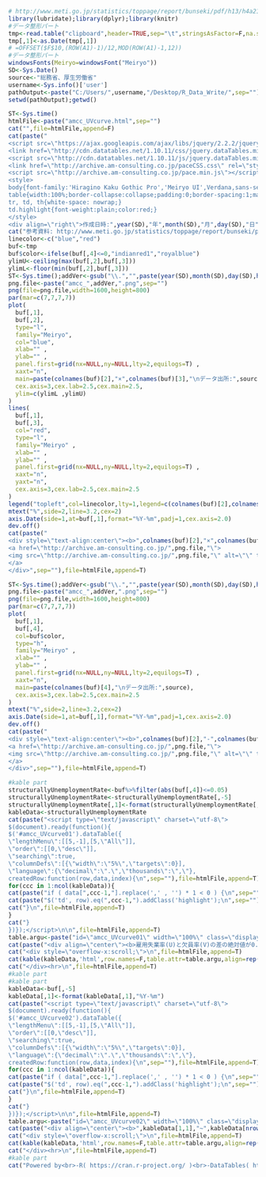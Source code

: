 ```r
# http://www.meti.go.jp/statistics/toppage/report/bunseki/pdf/h13/h4a2106j054.pdf
library(lubridate);library(dplyr);library(knitr)
#データ整形パート
tmp<-read.table("clipboard",header=TRUE,sep="\t",stringsAsFactor=F,na.strings=c("NA","-","－"),check.names=FALSE)
tmp[,1]<-as.Date(tmp[,1])
# =OFFSET($F$10,(ROW(A1)-1)/12,MOD(ROW(A1)-1,12))
#データ整形パート
windowsFonts(Meiryo=windowsFont("Meiryo"))
SD<-Sys.Date()
source<-"総務省、厚生労働省"
username<-Sys.info()['user']
pathOutput<-paste("C:/Users/",username,"/Desktop/R_Data_Write/",sep="")
setwd(pathOutput);getwd()
```

```r
ST<-Sys.time()
htmlFile<-paste("amcc_UVcurve.html",sep="")
cat("",file=htmlFile,append=F)
cat(paste("
<script src=\"https://ajax.googleapis.com/ajax/libs/jquery/2.2.2/jquery.min.js\"></script>
<link href=\"http://cdn.datatables.net/1.10.11/css/jquery.dataTables.min.css\" rel=\"stylesheet\">
<script src=\"http://cdn.datatables.net/1.10.11/js/jquery.dataTables.min.js\"></script>
<link href=\"http://archive.am-consulting.co.jp/paceCSS.css\" rel=\"stylesheet\">
<script src=\"http://archive.am-consulting.co.jp/pace.min.js\"></script>
<style>
body{font-family:'Hiragino Kaku Gothic Pro','Meiryo UI',Verdana,sans-serif;}
table{width:100%;border-collapse:collapse;padding:0;border-spacing:1;margin-left:auto;margin-right:auto;font-size:100%;}
tr, td, th{white-space: nowrap;}
td.highlight{font-weight:plain;color:red;}
</style>
<div align=\"right\">作成日時:",year(SD),"年",month(SD),"月",day(SD),"日",hour(ST),"時",minute(ST),"分",second(ST),"秒</div><hr>"),file=htmlFile,append=T)
cat("参考資料: http://www.meti.go.jp/statistics/toppage/report/bunseki/pdf/h13/h4a2106j054.pdf ",file=htmlFile,append=T)
linecolor<-c("blue","red")
buf<-tmp
buf$color<-ifelse(buf[,4]<=0,"indianred1","royalblue")
ylimU<-ceiling(max(buf[,2],buf[,3]))
ylimL<-floor(min(buf[,2],buf[,3]))
ST<-Sys.time();addVer<-gsub("\\.","",paste(year(SD),month(SD),day(SD),hour(ST),minute(ST),second(ST),sep=""))
png.file<-paste("amcc_",addVer,".png",sep="")
png(file=png.file,width=1600,height=800)    
par(mar=c(7,7,7,7))
plot(
  buf[,1],
  buf[,2],
  type="l",
  family="Meiryo",
  col="blue",
  xlab="" ,
  ylab="" ,
  panel.first=grid(nx=NULL,ny=NULL,lty=2,equilogs=T) ,
  xaxt="n",
  main=paste(colnames(buf)[2],"×",colnames(buf)[3],"\nデータ出所:",source),
  cex.axis=3,cex.lab=2.5,cex.main=2.5,
  ylim=c(ylimL ,ylimU)
)   
lines(
  buf[,1],
  buf[,3],
  col="red",
  type="l",
  family="Meiryo" ,
  xlab="" ,
  ylab="" ,
  panel.first=grid(nx=NULL,ny=NULL,lty=2,equilogs=T) ,
  xaxt="n",
  yaxt="n",
  cex.axis=3,cex.lab=2.5,cex.main=2.5
)    
legend("topleft",col=linecolor,lty=1,legend=c(colnames(buf)[2],colnames(buf)[3]),cex=2)
mtext("%",side=2,line=3.2,cex=2)
axis.Date(side=1,at=buf[,1],format="%Y-%m",padj=1,cex.axis=2.0)  
dev.off()
cat(paste("
<div style=\"text-align:center\"><b>",colnames(buf)[2],"×",colnames(buf)[3],"</b>
<a href=\"http://archive.am-consulting.co.jp/",png.file,"\">
<img src=\"http://archive.am-consulting.co.jp/",png.file,"\" alt=\"\" title=\"\"width=\"100%\">
</a>
</div>",sep=""),file=htmlFile,append=T) 
```

```r
ST<-Sys.time();addVer<-gsub("\\.","",paste(year(SD),month(SD),day(SD),hour(ST),minute(ST),second(ST),sep=""))
png.file<-paste("amcc_",addVer,".png",sep="")
png(file=png.file,width=1600,height=800)    
par(mar=c(7,7,7,7))
plot(
  buf[,1],
  buf[,4],
  col=buf$color,
  type="h",
  family="Meiryo" ,
  xlab="" ,
  ylab="" ,
  panel.first=grid(nx=NULL,ny=NULL,lty=2,equilogs=T) ,
  xaxt="n",
  main=paste(colnames(buf)[4],"\nデータ出所:",source),
  cex.axis=3,cex.lab=2.5,cex.main=2.5
)    
mtext("%",side=2,line=3.2,cex=2)
axis.Date(side=1,at=buf[,1],format="%Y-%m",padj=1,cex.axis=2.0)  
dev.off()
cat(paste("
<div style=\"text-align:center\"><b>",colnames(buf)[2],"-",colnames(buf)[3],"</b>
<a href=\"http://archive.am-consulting.co.jp/",png.file,"\">
<img src=\"http://archive.am-consulting.co.jp/",png.file,"\" alt=\"\" title=\"\"width=\"100%\">
</a>
</div>",sep=""),file=htmlFile,append=T) 
```

```r
#kable part  
structurallyUnemploymentRate<-buf%>%filter(abs(buf[,4])<=0.05)
structurallyUnemploymentRate<-structurallyUnemploymentRate[,-5]
structurallyUnemploymentRate[,1]<-format(structurallyUnemploymentRate[,1],"%Y-%m")
kableData<-structurallyUnemploymentRate  
cat(paste("<script type=\"text/javascript\" charset=\"utf-8\">
$(document).ready(function(){
$('#amcc_UVcurve01').dataTable({
\"lengthMenu\":[[5,-1],[5,\"All\"]],
\"order\":[[0,\"desc\"]],
\"searching\":true,
\"columnDefs\":[{\"width\":\"5%\",\"targets\":0}],
\"language\":{\"decimal\":\".\",\"thousands\":\",\"},
createdRow:function(row,data,index){\n",sep=""),file=htmlFile,append=T)
for(ccc in 1:ncol(kableData)){
cat(paste("if ( data[",ccc-1,"].replace(',' , '') * 1 < 0 ) {\n",sep=""),file=htmlFile,append=T)
cat(paste("$('td', row).eq(",ccc-1,").addClass('highlight');\n",sep=""),file=htmlFile,append=T)
cat("}\n",file=htmlFile,append=T)
}
cat("}  
})});</script>\n\n",file=htmlFile,append=T)  
table.argu<-paste("id=\"amcc_UVcurve01\" width=\"100%\" class=\"display compact\"",sep="")
cat(paste("<div align=\"center\"><b>雇用失業率(U)と欠員率(V)の差の絶対値が0.05%以下の場合</b><br>データ出所:",source,"</div>"),file=htmlFile,append=T)
cat("<div style=\"overflow-x:scroll;\">\n",file=htmlFile,append=T)
cat(kable(kableData,'html',row.names=F,table.attr=table.argu,align=rep("r",ncol(kableData))),file=htmlFile,append=T)
cat("</div><hr>\n",file=htmlFile,append=T)  
#kable part 
#kable part  
kableData<-buf[,-5]
kableData[,1]<-format(kableData[,1],"%Y-%m")
cat(paste("<script type=\"text/javascript\" charset=\"utf-8\">
$(document).ready(function(){
$('#amcc_UVcurve02').dataTable({
\"lengthMenu\":[[5,-1],[5,\"All\"]],
\"order\":[[0,\"desc\"]],
\"searching\":true,
\"columnDefs\":[{\"width\":\"5%\",\"targets\":0}],
\"language\":{\"decimal\":\".\",\"thousands\":\",\"},
createdRow:function(row,data,index){\n",sep=""),file=htmlFile,append=T)
for(ccc in 1:ncol(kableData)){
cat(paste("if ( data[",ccc-1,"].replace(',' , '') * 1 < 0 ) {\n",sep=""),file=htmlFile,append=T)
cat(paste("$('td', row).eq(",ccc-1,").addClass('highlight');\n",sep=""),file=htmlFile,append=T)
cat("}\n",file=htmlFile,append=T)
}
cat("}  
})});</script>\n\n",file=htmlFile,append=T)  
table.argu<-paste("id=\"amcc_UVcurve02\" width=\"100%\" class=\"display compact\"",sep="")
cat(paste("<div align=\"center\"><b>",kableData[1,1],"~",kableData[nrow(kableData),1],"の欠員率、雇用失業率とそれらの差</b><br>データ出所:",source,"</div>"),file=htmlFile,append=T)
cat("<div style=\"overflow-x:scroll;\">\n",file=htmlFile,append=T)
cat(kable(kableData,'html',row.names=F,table.attr=table.argu,align=rep("r",ncol(kableData))),file=htmlFile,append=T)
cat("</div><hr>\n",file=htmlFile,append=T)  
#kable part 
cat("Powered by<br>-R( https://cran.r-project.org/ )<br>-DataTables( http://datatables.net/ )<br>-jQuery( https://jquery.com )<br>-PACE( http://github.hubspot.com/pace/docs/welcome/ )",file=htmlFile,append=T) 
```